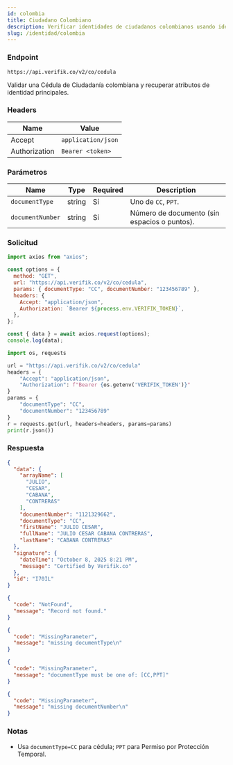 ```yaml
---
id: colombia
title: Ciudadano Colombiano
description: Verificar identidades de ciudadanos colombianos usando identificación emitida por el gobierno
slug: /identidad/colombia
---
```



### Endpoint

```
https://api.verifik.co/v2/co/cedula
```

Validar una Cédula de Ciudadanía colombiana y recuperar atributos de identidad principales.

### Headers

| Name | Value |
| --- | --- |
| Accept | `application/json` |
| Authorization | `Bearer <token>` |

### Parámetros

| Name | Type | Required | Description |
| --- | --- | --- | --- |
| `documentType` | string | Sí | Uno de `CC`, `PPT`. |
| `documentNumber` | string | Sí | Número de documento (sin espacios o puntos). |

### Solicitud

<Tabs>
  <TabItem value="node" label="Node.js">

```javascript
import axios from "axios";

const options = {
  method: "GET",
  url: "https://api.verifik.co/v2/co/cedula",
  params: { documentType: "CC", documentNumber: "123456789" },
  headers: {
    Accept: "application/json",
    Authorization: `Bearer ${process.env.VERIFIK_TOKEN}`,
  },
};

const { data } = await axios.request(options);
console.log(data);
```

  </TabItem>
  <TabItem value="python" label="Python">

```python
import os, requests

url = "https://api.verifik.co/v2/co/cedula"
headers = {
    "Accept": "application/json",
    "Authorization": f"Bearer {os.getenv('VERIFIK_TOKEN')}"
}
params = {
    "documentType": "CC",
    "documentNumber": "123456789"
}
r = requests.get(url, headers=headers, params=params)
print(r.json())
```

  </TabItem>
</Tabs>

### Respuesta

<Tabs>
  <TabItem value="200" label="200">

```json
{
  "data": {
    "arrayName": [
      "JULIO",
      "CESAR",
      "CABANA",
      "CONTRERAS"
    ],
    "documentNumber": "1121329662",
    "documentType": "CC",
    "firstName": "JULIO CESAR",
    "fullName": "JULIO CESAR CABANA CONTRERAS",
    "lastName": "CABANA CONTRERAS"
  },
  "signature": {
    "dateTime": "October 8, 2025 8:21 PM",
    "message": "Certified by Verifik.co"
  },
  "id": "I70IL"
}
```

  </TabItem>
  <TabItem value="404" label="404">

```json
{
  "code": "NotFound",
  "message": "Record not found."
}
```

  </TabItem>
  <TabItem value="409" label="409">

```json
{
  "code": "MissingParameter",
  "message": "missing documentType\n"
}
```

  </TabItem>
  <TabItem value="409b" label="409 - Tipo de documento inválido">

```json
{
  "code": "MissingParameter",
  "message": "documentType must be one of: [CC,PPT]"
}
```

  </TabItem>
  <TabItem value="409c" label="409 - Falta número de documento">

```json
{
  "code": "MissingParameter",
  "message": "missing documentNumber\n"
}
```

  </TabItem>
</Tabs>

### Notas

- Usa `documentType=CC` para cédula; `PPT` para Permiso por Protección Temporal.

